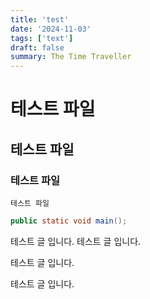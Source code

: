 ```yaml
---
title: 'test'
date: '2024-11-03'
tags: ['text']
draft: false
summary: The Time Traveller
---
```


# 테스트 파일

## 테스트 파일

### 테스트 파일

```test
테스트 파일
```

```java
public static void main();
```

테스트 글 입니다.
테스트 글 입니다.



테스트 글 입니다.

테스트 글 입니다.